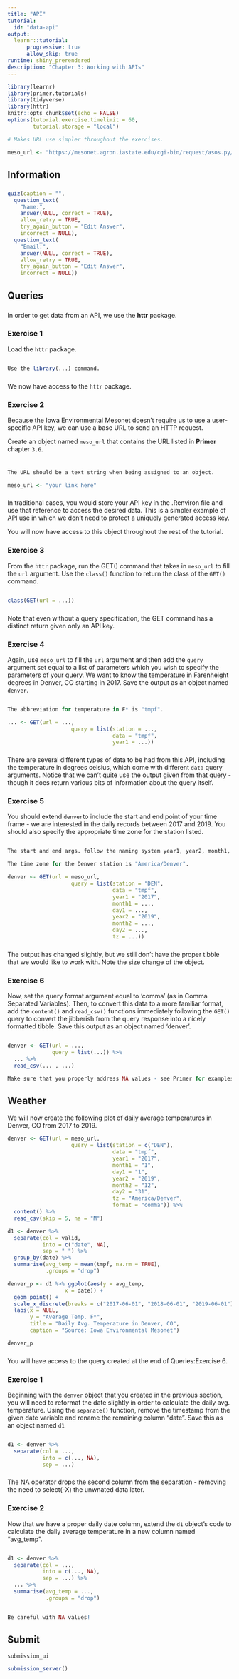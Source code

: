 ```yaml
---
title: "API"
tutorial:
  id: "data-api"
output:
  learnr::tutorial:
      progressive: true
      allow_skip: true
runtime: shiny_prerendered
description: "Chapter 3: Working with APIs"
---
```


```r
library(learnr)
library(primer.tutorials)
library(tidyverse)
library(httr)
knitr::opts_chunk$set(echo = FALSE)
options(tutorial.exercise.timelimit = 60, 
        tutorial.storage = "local") 

# Makes URL use simpler throughout the exercises. 

meso_url <- "https://mesonet.agron.iastate.edu/cgi-bin/request/asos.py/"

```


<!-- > denver <- GET(url = meso_url) -->
<!-- > denver -->
<!-- Response [https://mesonet.agron.iastate.edu/cgi-bin/request/asos.py/] -->
<!--   Date: 2021-05-22 14:28 -->
<!--   Status: 500 -->
<!--   Content-Type: text/plain; charset=UTF-8 -->
<!--   Size: 23 B -->

<!-- > class(denver) -->
<!-- [1] "response" -->
<!-- >  -->

## Information
###

```r
quiz(caption = "",
  question_text(
    "Name:",
    answer(NULL, correct = TRUE),
    allow_retry = TRUE,
    try_again_button = "Edit Answer",
    incorrect = NULL),
  question_text(
    "Email:",
    answer(NULL, correct = TRUE),
    allow_retry = TRUE,
    try_again_button = "Edit Answer",
    incorrect = NULL))
```

## Queries
###

In order to get data from an API, we use the **httr** package.


### Exercise 1

Load the `httr` package.  

```r

```

```r
Use the library(...) command. 
```

### 

We now have access to the `httr` package. 


### Exercise 2

Because the Iowa Environmental Mesonet doesn't require us to use a user-specific API key, we can use a base URL to send an HTTP request. 

Create an object named `meso_url` that contains the URL listed in **Primer** chapter `3.6`. 

###

```r

```

```r
The URL should be a text string when being assigned to an object. 
```

```r
meso_url <- "your link here" 
```

###

In traditional cases, you would store your API key in the .Renviron file and use that reference to access the desired data. This is a simpler example of API use in which we don't need to protect a uniquely generated access key. 

You will now have access to this object throughout the rest of the tutorial. 


### Exercise 3

From the `httr` package, run the GET() command that takes in `meso_url` to fill the `url` argument. Use the `class()` function to return the class of the `GET()` command. 

```r

```

```r

class(GET(url = ...))

```

###

Note that even without a query specification, the GET command has a distinct return given only an API key. 

### Exercise 4

Again, use `meso_url` to fill the `url` argument and then add the `query` argument set equal to a list of parameters which you wish to specify the parameters of your query. We want to know the temperature in Farenheight degrees in Denver, CO starting in 2017. Save the output as an object named `denver`. 

```r

```

```r
The abbreviation for temperature in F* is "tmpf".
```

```r
... <- GET(url = ...,
                    query = list(station = ...,
                                 data = "tmpf",
                                 year1 = ...))
```

### 

There are several different types of data to be had from this API, including the temperature in degrees celsius, which come with different `data` query arguments. Notice that we can't quite use the output given from that query - though it does return various bits of information about the query itself.

### Exercise 5

You should extend `denver`to include the start and end point of your time frame - we are interested in the daily records between 2017 and 2019. You should also specify the appropriate time zone for the station listed. 

```r

```

```r

The start and end args. follow the naming system year1, year2, month1, month2 etc. 

The time zone for the Denver station is "America/Denver". 

```

```r

denver <- GET(url = meso_url,
                    query = list(station = "DEN",
                                 data = "tmpf",
                                 year1 = "2017",
                                 month1 = ...,
                                 day1 = ...,
                                 year2 = "2019",
                                 month2 = ...,
                                 day2 = ...,
                                 tz = ...))

```

###

The output has changed slightly, but we still don't have the proper tibble that we would like to work with. Note the size change of the object. 

### Exercise 6

Now, set the query format argument equal to 'comma' (as in Comma Separated Variables). Then, to convert this data to a more familiar format, add the `content()` and `read_csv()` functions immediately following the `GET()` query to convert the jibberish from the query response into a nicely formatted tibble. Save this output as an object named 'denver'. 

```r

```

```r
denver <- GET(url = ...,
              query = list(...)) %>% 
  ... %>% 
  read_csv(... , ...)

Make sure that you properly address NA values - see Primer for examples. 
```

## Weather

We will now create the following plot of daily average temperatures in Denver, CO from 2017 to 2019. 

```r


denver <- GET(url = meso_url,
                    query = list(station = c("DEN"),
                                 data = "tmpf",
                                 year1 = "2017",
                                 month1 = "1",
                                 day1 = "1",
                                 year2 = "2019",
                                 month2 = "12",
                                 day2 = "31",
                                 tz = "America/Denver",
                                 format = "comma")) %>%
  content() %>% 
  read_csv(skip = 5, na = "M")

d1 <- denver %>% 
  separate(col = valid,
           into = c("date", NA),
           sep = " ") %>%
  group_by(date) %>%
  summarise(avg_temp = mean(tmpf, na.rm = TRUE),
            .groups = "drop")

denver_p <- d1 %>% ggplot(aes(y = avg_temp,
                  x = date)) +
  geom_point() + 
  scale_x_discrete(breaks = c("2017-06-01", "2018-06-01", "2019-06-01")) +
  labs(x = NULL,
       y = "Average Temp. F*",
       title = "Daily Avg. Temperature in Denver, CO",
       caption = "Source: Iowa Environmental Mesonet")

denver_p

```

###

You will have access to the query created at the end of Queries:Exercise 6. 

### Exercise 1

Beginning with the `denver` object that you created in the previous section, you will need to reformat the date slightly in order to calculate the daily avg. temperature. Using the `separate()` function, remove the timestamp from the given date variable and rename the remaining column "date". Save this as an object named `d1`

```r

```

```r

d1 <- denver %>% 
  separate(col = ...,
           into = c(..., NA),
           sep = ...)

```

###

The NA operator drops the second column from the separation - removing the need to select(-X) the unwnated data later. 

### Exercise 2

Now that we have a proper daily date column, extend the `d1` object's code to calculate the daily average temperature in a new column named "avg_temp". 

```r

```

```r

d1 <- denver %>% 
  separate(col = ...,
           into = c(..., NA),
           sep = ...) %>% 
  ... %>% 
  summarise(avg_temp = ...,
            .groups = "drop")


Be careful with NA values!

```



## Submit

```r
submission_ui
```

```r
submission_server()
```
